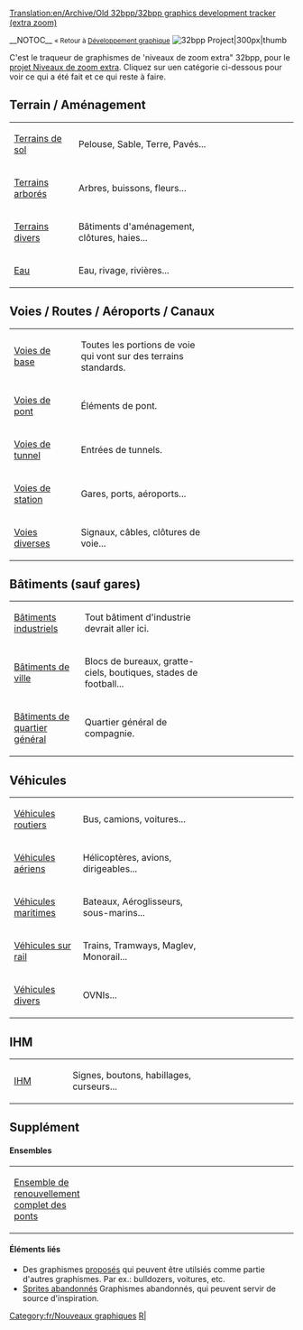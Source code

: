 [[Translation:en/Archive/Old 32bpp/32bpp graphics development tracker (extra zoom)]]


__NOTOC__
<small>« Retour à [[fr/Development/NewGRF/Développement des graphismes|Développement graphique]]</small>  [[File:en/OpenTTD 32bpp.png|32bpp Project|300px|thumb]]


C'est le traqueur de graphismes de 'niveaux de zoom extra" 32bpp, pour le [[fr/Niveaux de zoom extra 32bpp|projet Niveaux de zoom extra]].
Cliquez sur uen catégorie ci-dessous pour voir ce qui a été fait et ce qui reste à faire.

  



==Terrain / Aménagement==
{| style="background:#FFFFFF; text-align:left"
|width="150"|[[fr/Archive/Old 32bpp/Terrains de sol (Nouveaux graphismes)|Terrains de sol]] 
|width="380"|Pelouse, Sable, Terre, Pavés...
|width="300"|{{fr/Barre de progression du traqueur 32bpp|terrains de sol|style=font-size:75%;}}
|-
|[[fr/Archive/Old 32bpp/Terrains arborés (nouveaux graphismes)|Terrains arborés]]
|Arbres, buissons, fleurs...
|{{fr/Barre de progression du traqueur 32bpp|Terrains arborés|style=font-size:75%;}}
|-
|[[fr/Archive/Old 32bpp/Terrains divers (nouveaux graphismes)|Terrains divers]]
|Bâtiments d'aménagement, clôtures, haies...
|{{fr/Barre de progression du traqueur 32bpp|terrains divers|style=font-size:75%;}}
|-
|[[fr/Archive/Old 32bpp/Eau (nouveaux graphismes)|Eau]]
|Eau, rivage, rivières...
|{{fr/Barre de progression du traqueur 32bpp|eau|style=font-size:75%;}}
|}

==Voies / Routes / Aéroports / Canaux==
{| style="background:#FFFFFF; text-align:left"
|width="150"|[[fr/Archive/Old 32bpp/Voies de base (nouveaux graphismes)|Voies de base]] 
|width="380"|Toutes les portions de voie qui vont sur des terrains standards.
|width="300"|{{fr/Barre de progression du traqueur 32bpp|voies de base|style=font-size:75%;}}
|-
|[[fr/Archive/Old 32bpp/Traces des ponts (nouveaux graphismes)|Voies de pont]]
|Éléments de pont.
|{{fr/Barre de progression du traqueur 32bpp|voies de pont|style=font-size:75%;}}
|-
|[[fr/Archive/Old 32bpp/Voies de tunnel (nouveaux graphismes)|Voies de tunnel]]
|Entrées de tunnels.
|{{fr/Barre de progression du traqueur 32bpp|voies de tunnel|style=font-size:75%;}}
|-
|[[fr/Archive/Old 32bpp/Traces des stations (nouveaux graphismes)|Voies de station]]
|Gares, ports, aéroports...
|{{fr/Barre de progression du traqueur 32bpp|voies de station|style=font-size:75%;}}
|-
|[[fr/Archive/Old 32bpp/Voies diverses (nouveaux graphismes)|Voies diverses]]
|Signaux, câbles, clôtures de voie...
|{{fr/Barre de progression du traqueur 32bpp|voies diverses|style=font-size:75%;}}
|}

==Bâtiments (sauf gares)==
{| style="background:#FFFFFF; text-align:left"
|width="150"|[[fr/Archive/Old 32bpp/Bâtiments industriels (nouveaux graphismes)|Bâtiments industriels]]
|width="380"|Tout bâtiment d'industrie devrait aller ici.
|width="300"|{{fr/Barre de progression du traqueur 32bpp|industriels|style=font-size:75%;}}
|-
|[[fr/Archive/Old 32bpp/Bâtiments de ville (nouveaux graphismes)|Bâtiments de ville]]
|Blocs de bureaux, gratte-ciels, boutiques, stades de football...
|{{fr/Barre de progression du traqueur 32bpp|bâtiments de ville|style=font-size:75%;}}
|-
|[[fr/Archive/Old 32bpp/Bâtiments de quartier général (nouveaux graphismes)|Bâtiments de quartier général]]
|Quartier général de compagnie.
|{{fr/Barre de progression du traqueur 32bpp|quartier général|style=font-size:75%;}}
|}

==Véhicules==
{| style="background:#FFFFFF; text-align:left"
|width="150"|[[fr/Archive/Old 32bpp/Véhicules routiers (nouveaux graphismes)|Véhicules routiers]]
|width="380"|Bus, camions, voitures...
|width="300"|{{fr/Barre de progression du traqueur 32bpp|véhicules routiers|style=font-size:75%;}}
|-
|[[fr/Archive/Old 32bpp/Véhicules aériens (nouveaux graphismes)|Véhicules aériens]]
|Hélicoptères, avions, dirigeables...
|{{fr/Barre de progression du traqueur 32bpp|véhicules aériens|style=font-size:75%;}}
|-
|[[fr/Archive/Old 32bpp/Véhicules maritimes (nouveaux graphismes)|Véhicules maritimes]]
|Bateaux, Aéroglisseurs, sous-marins...
|{{fr/Barre de progression du traqueur 32bpp|véhicules maritimes|style=font-size:75%;}}
|-
|[[fr/Archive/Old 32bpp/Véhicules sur rail (nouveaux graphismes)|Véhicules sur rail]]
|Trains, Tramways, Maglev, Monorail...
|{{fr/Barre de progression du traqueur 32bpp|véhicules sur rail|style=font-size:75%;}}
|-
|[[fr/Archive/Old 32bpp/Véhicules divers (nouveaux graphismes)|Véhicules divers]]
|OVNIs...
|{{fr/Barre de progression du traqueur 32bpp|véhicules divers|style=font-size:75%;}}
|}

==IHM==
{| style="background:#FFFFFF; text-align:left"
|width="150"|[[fr/Archive/Old 32bpp/IHM (nouveaux graphismes)|IHM]]
|width="380"|Signes, boutons, habillages, curseurs... <!-- pas de visages? -->
|width="300"|{{fr/Barre de progression du traqueur 32bpp|ihm|style=font-size:75%;}}
|}

==Supplément==
==== Ensembles ====
{| style="background:#FFFFFF; text-align:left"
|width="150"|[[fr/Archive/Old 32bpp/Graphismes 32bpp pour l'ensemble de renouvellement total des ponts|Ensemble de renouvellement complet des ponts]]
|width="380"|
|width="300"|{{fr/Barre de progression du traqueur 32bpp|ensemble de renouvellement total des ponts|style=font-size:75%;}}
|}

====Éléments liés====
* Des graphismes [[fr/Archive/Old 32bpp/Propositions (nouveaux graphismes)|proposés]] qui peuvent être utilsiés comme partie d'autres graphismes. Par ex.: bulldozers, voitures, etc.
* [[fr/Archive/Old 32bpp/Bâtiments 32bpp abandonnés|Sprites abandonnés]] Graphismes abandonnés, qui peuvent servir de source d'inspiration.


{{fr/Navbox Développement graphique}}

[[Category:fr/Nouveaux graphiques]][[Category:fr/Ressources du développeur de graphismes|R|]]